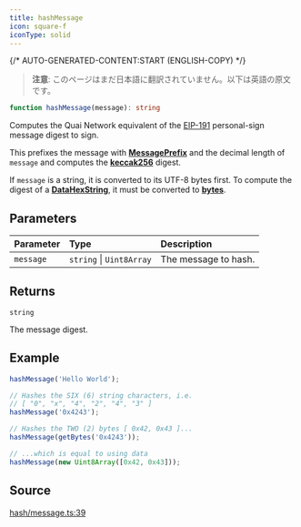 ```yaml
---
title: hashMessage
icon: square-f
iconType: solid
---
```


{/* AUTO-GENERATED-CONTENT:START (ENGLISH-COPY) */}

> **注意**: このページはまだ日本語に翻訳されていません。以下は英語の原文です。

```ts
function hashMessage(message): string
```

Computes the Quai Network equivalent of the [EIP-191](https://eips.ethereum.org/EIPS/eip-191) personal-sign message
digest to sign.

This prefixes the message with [**MessagePrefix**](/jp/sdk/content/variables/MessagePrefix) and the decimal length of `message` and
computes the [**keccak256**](/jp/sdk/content/functions/keccak256) digest.

If `message` is a string, it is converted to its UTF-8 bytes first. To compute the digest of a
[**DataHexString**](../types-aliases/DataHex), it must be converted to [**bytes**](../functions/getBytes).

## Parameters

| Parameter | Type | Description |
| :------ | :------ | :------ |
| `message` | `string` \| `Uint8Array` | The message to hash. |

## Returns

`string`

The message digest.

## Example

```ts
hashMessage('Hello World');

// Hashes the SIX (6) string characters, i.e.
// [ "0", "x", "4", "2", "4", "3" ]
hashMessage('0x4243');

// Hashes the TWO (2) bytes [ 0x42, 0x43 ]...
hashMessage(getBytes('0x4243'));

// ...which is equal to using data
hashMessage(new Uint8Array([0x42, 0x43]));
```

## Source

[hash/message.ts:39](https://github.com/dominant-strategies/quais.js/blob/c1c12d43f9d34c6baad2b0542bd6d0acd6fefcbf/src/hash/message.ts#L39)
